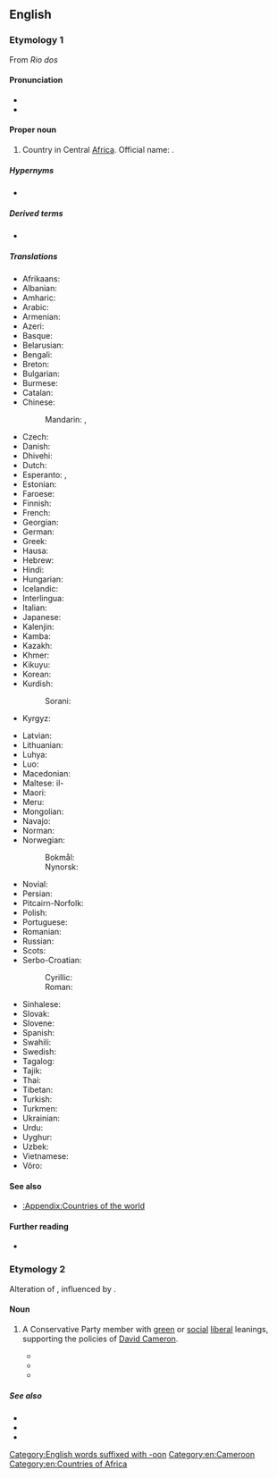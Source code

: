 ==English==

===Etymology 1===
From {{etyl|pt|en}} ''Rio dos'' {{m|pt|camarão|Camarões|river of [[prawn]]s}}

====Pronunciation====
* {{IPA|/kæməˈɹuːn/|lang=en}}
* {{rhymes|uːn|lang=en}}

====Proper noun====
{{en-proper noun}}

# {{senseid|en|Q1009}}Country in Central [[Africa]]. Official name: {{w|Republic of Cameroon}}.

=====Hypernyms=====
* {{l|en|Subsahara}}

=====Derived terms=====
* {{l|en|Cameroonian}}

=====Translations=====
{{trans-top|id=Q1009|country in Central Africa}}
* Afrikaans: {{t|af|Kameroen}}
* Albanian: {{t|sq|Kamerun|m}}
* Amharic: {{t|am|ካሜሩን}}
* Arabic: {{t|ar|اَلْكَامِيرُون|m}}
* Armenian: {{t|hy|Կամերուն}}
* Azeri: {{t+|az|Kamerun}}
* Basque: {{t|eu|Kamerun}}
* Belarusian: {{t|be|Камеру́н|m}}
* Bengali: {{t|bn|ক্যামেরুন}}
* Breton: {{t|br|Kameroun}}
* Bulgarian: {{t|bg|Камеру́н|m}}
* Burmese: {{t|my|ကင်မရွန်း}}
* Catalan: {{t+|ca|Camerun|m}}
* Chinese:
*: Mandarin: {{t+|cmn|喀麥隆|sc=Hani}}, {{t+|cmn|喀麦隆|tr=Kāmàilóng|sc=Hani}}
* Czech: {{t+|cs|Kamerun|m}}
* Danish: {{t+|da|Cameroun}}
* Dhivehi: {{t|dv|ކެމަރޫން}}
* Dutch: {{t+|nl|Kameroen|n}}
* Esperanto: {{t|eo|Kamerunio}}, {{t+|eo|Kameruno}}
* Estonian: {{t+|et|Kamerun}}
* Faroese: {{t|fo|Kamerun|n}}
* Finnish: {{t+|fi|Kamerun}}
* French: {{t+|fr|Cameroun|m}}
* Georgian: {{t|ka|კამერუნი|sc=Geor}}
* German: {{t+|de|Kamerun}}
* Greek: {{t+|el|Καμερούν|n}}
* Hausa: {{t|ha|Kamaru|f|alt=Kàmàr̃u}}
* Hebrew: {{t+|he|קִמְרוֹן|tr=kamerun}}
* Hindi: {{t+|hi|कैमरून}}
* Hungarian: {{t+|hu|Kamerun}}
* Icelandic: {{t+|is|Kamerún|n}}
* Interlingua: {{t|ia|Cameroun}}
* Italian: {{t+|it|Camerun}}
* Japanese: {{t+|ja|カメルーン|tr=Kamerūn}}
* Kalenjin: {{t|kln|Kamerun}}
* Kamba: {{t|kam|Kameluni}}
* Kazakh: {{t|kk|Камерун}}
* Khmer: {{t+|km|កាមេរូន|tr=ka me roon|sc=Khmr}}
* Kikuyu: {{t|ki|Kaamerun}}
* Korean: {{t+|ko|^카메룬|sc=Hang}}
* Kurdish:
*: Sorani: {{t|ku|کامیرۆن}}
* Kyrgyz: {{t|ky|Камерун}}
{{trans-mid}}
* Latvian: {{t+|lv|Kamerūna|f}}
* Lithuanian: {{t+|lt|Kamerūnas|m}}
* Luhya: {{t|luy|Kameruni}}
* Luo: {{t|luo|Kamerun}}
* Macedonian: {{t+|mk|Камерун|m}}
* Maltese: il-{{t|mt|Kamerun}}
* Maori: {{t|mi|Kamarūna}}
* Meru: {{t|mer|Kameruni}}
* Mongolian: {{t+|mn|Камерун}}
* Navajo: {{t|nv|Táłtłʼááh Chʼosh Daadánígíí Bitooh}}
* Norman: {{t|nrf|Cameroun|m}}
* Norwegian:
*: Bokmål: {{t+|nb|Kamerun}}
*: Nynorsk: {{t+|nn|Kamerun}}
* Novial: {{t|nov|Kamerun}}
* Persian: {{t|fa|کامرون|tr=Kâmeron}}
* Pitcairn-Norfolk: {{t|pih|Cameroon}}
* Polish: {{t+|pl|Kamerun}}
* Portuguese: {{t+|pt|Camarões}}
* Romanian: {{t+|ro|Camerun|n}}
* Russian: {{t+|ru|Камеру́н|m}}
* Scots: {{t|sco|Cameroon}}
* Serbo-Croatian:
*: Cyrillic: {{t|sh|Камерун|m}}
*: Roman: {{t+|sh|Kamerun|m}}
* Sinhalese: {{t|si|කැමරූන්}}
* Slovak: {{t+|sk|Kamerun|m}}
* Slovene: {{t+|sl|Kámerun|m}}
* Spanish: {{t+|es|Camerún}}
* Swahili: {{t+|sw|Kameruni}}
* Swedish: {{t+|sv|Kamerun}}
* Tagalog: {{t+|tl|Kamerun}}
* Tajik: {{t|tg|Камерун}}
* Thai: {{t+|th|แคเมอรูน}}
* Tibetan: {{t|bo|ཁམ་མུ་རོན}}
* Turkish: {{t+|tr|Kamerun}}
* Turkmen: {{t|tk|Kamerun}}
* Ukrainian: {{t+|uk|Камеру́н|m}}
* Urdu: {{t|ur|کیمرون|tr=kaimarūn}}
* Uyghur: {{t|ug|كامېرۇن}}
* Uzbek: {{t+|uz|Kamerun}}
* Vietnamese: {{t|vi|Ca-mơ-run}}
* Võro: {{t|vro|Kamõrun}}
{{trans-bottom}}

====See also====
* [[:Appendix:Countries of the world]]

====Further reading====
* {{pedialite}}

===Etymology 2===
Alteration of {{m|en|Cameron}}, influenced by {{m|en|-oon}}.

====Noun====
{{en-noun}}

# {{lb|en|UK|politics}} A Conservative Party member with [[green]] or [[social]] [[liberal]] leanings, supporting the policies of [[w:David Cameron|David Cameron]].
#* {{quote-journal|date=2007-03-21|title=The Cameroons|author=Andy Beckett|newspaper=The Guardian|url=http://www.guardian.co.uk/politics/2007/mar/21/conservatives.uk|passage=He fears that in downplaying traditional Conservative causes, in changing the party to be more in tune with modern Britain, the '''Cameroons''' have in effect accepted that they won't change the country much in office.}}
#* {{quote-journal|date=2010-09-13|title=Nick Boles: The Coalition’s '''Cameroon''' Outrider|author=Iain Martin|newspaper=Wall Street Journal|passage=Today, I spy a coalition outrider: Nick Boles, MP for Grantham, founder of Policy Exchange and the archetypal '''Cameroon''' ultra-modernizer. I don’t think Boles even owned a tie until he was elected to the House of Commons. That’s how much of a '''Cameroon''' the man is.}}
#* {{quote-journal|date=2012-03-30|title=Gorgeous George and why Ed Miliband must now pray Ken Livingstone wins London|author=James Chapman|newspaper=Daily Mail|url=http://chapman.dailymail.co.uk/2012/03/index.html|passage=Maude was a moderniser before modernity dawned in the Tory ranks, a '''Cameroon''' before David Cameron.}}

=====See also=====
* {{l|en|Blairite}}
* {{l|en|Brownite}}
* {{l|en|Thatcherite}}

[[Category:English words suffixed with -oon]]
[[Category:en:Cameroon]]
[[Category:en:Countries of Africa]]